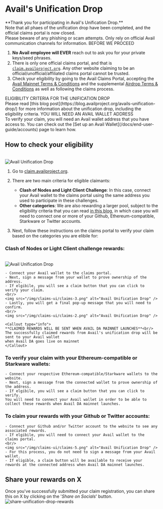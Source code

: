 
# Avail's Unification Drop

<Callout type="warning">
**Thank you for participating in Avail's Unification Drop.**<br/>
Note that all phaes of the unification drop have been completed, and the official claims portal
is now closed.<br/>
Please beware of any phishing or scam attempts. Only rely on official Avail communication channels for information.
</Callout>

<Callout type="error" emoji="🚫">
BEFORE WE PROCEED<br/>

1. **No Avail employee will EVER** reach out to ask you for your private keys/seed phrases.
2. There is only one official claims portal, and that is [`claim.availproject.org`](https://claim.availproject.org). Any other website claiming
to be an official/unofficial/affiliated claims portal cannot be trusted.
3. Check your eligibility by going to the Avail Claims Portal, accepting the [Avail Mainnet Terms & Conditions](https://avail-project.notion.site/Avail-Mainnet-Ts-Cs-adab514839a74022a61bbfb3e3a6f548) and the supplemental [Airdrop Terms & Conditions](https://avail-project.notion.site/Avail-Mainnet-Airdrop-T-Cs-a3c5b27bbc62444ebcff55d6aaa20359) as well as following the claims process.
</Callout>

<Callout type="info">
ELIGIBILITY CRITERIA FOR THE UNIFICATION DROP<br/>
Please read [this blog post](https://blog.availproject.org/avails-unification-drop/)  for more information about the unification drop, including the eligibility criteria.
</Callout>

<Callout type="info">
YOU WILL NEED AN AVAIL WALLET ADDRESS<br/>
To verify your claim, you will need an Avail wallet address that you have access to.
You can check out the [Set up an Avail Wallet](/docs/end-user-guide/accounts) page to learn how.
</Callout>

## How to check your eligibility
<br/>
<img src="/img/claims-ui-banner.png" alt="Avail Unification Drop" />

1. Go to [claim.availproject.org](https://claim.availproject.org).

2. There are two main criteria for eligible claimants:
    - **Clash of Nodes and Light Client Challenge**: In this case, connect your Avail wallet to the claims portal using the same address
    you used to participate in these challenges.
    - **Other categories**: We are also rewarding a larger pool, subject to the eligibility criteria that you can read 
    [in this blog](https://blog.availproject.org/avails-unification-drop/),
    in which case you will need to connect one or more of your Github, Ethereum-compatible, Starkware or Twitter accounts.

3. Next, follow these instructions on the claims portal to verify your claim based on the categories you are elibile for:

### Clash of Nodes or Light Client challenge rewards:
<br/>
<img src="/img/claims-ui/claims-1.png" alt="Avail Unification Drop" />

    - Connect your Avail wallet to the claims portal.
    - Next, sign a message from your wallet to prove ownership of the address.
    - If elgibile, you will see a claim button that you can click to verify your claim.
    <br/>
    <img src="/img/claims-ui/claims-3.png" alt="Avail Unification Drop" />
    - Lastly, you will get a final pop-up message that you will need to confirm.
    <br/>
    <img src="/img/claims-ui/claims-2.png" alt="Avail Unification Drop" />

    <Callout type="info">
    **CLAIMED REWARDS WILL BE SENT WHEN AVAIL DA MAINNET LAUNCHES**<br/>
    The successfully claimed rewards from Avail's unification drop will be sent to your Avail wallet
    when Avail DA goes live on mainnet
    </Callout>

### To verify your claim with your Ethereum-compatible or Starkware wallets:
    - Connect your respective Ethereum-compatible/Starkware wallets to the website.
    - Next, sign a message from the connected wallet to prove ownership of the address.
    - If elgibile, you will see a claim button that you can click to verify.
    You will need to connect your Avail wallet in order to be able to collect these rewards when Avail DA mainnet launches.

### To claim your rewards with your Github or Twitter accounts:
    - Connect your Github and/or Twitter account to the website to see any associated rewards.
    - If elgibile, you will need to connect your Avail wallet to the claims portal.
    <br/>
    <img src="/img/claims-ui/claims-5.png" alt="Avail Unification Drop" />
    - For this process, you do not need to sign a message from your Avail wallet.
    - If eligible, a claim button will be available to receive your rewards at the connected address when Avail DA mainnet launches.

## Share your rewards on X

Once you've successfully submitted your claim registration, you can share this on X by clicking
on the '*Share on Socials*' button.
<br/>
<img src="/img/claims-ui/claims-7.png" alt="share-unification-drop-rewards" />